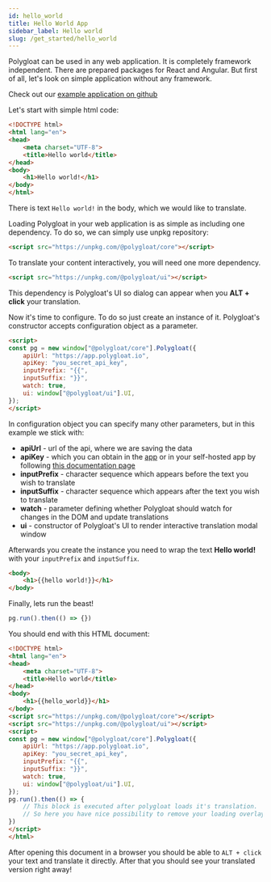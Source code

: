 ```yaml
---
id: hello_world
title: Hello World App
sidebar_label: Hello world
slug: /get_started/hello_world
---
```


Polygloat can be used in any web application. It is completely framework independent. There are prepared packages for
React and Angular. But first of all, let's look on simple application without any framework.

Check out our [example application on github](https://github.com/polygloat/window-example)

Let's start with simple html code:
```html
<!DOCTYPE html>
<html lang="en">
<head>
    <meta charset="UTF-8">
    <title>Hello world</title>
</head>
<body>
    <h1>Hello world!</h1>
</body>
</html>
```
There is text `Hello world!` in the body, which we would like to translate.

Loading Polygloat in your web application is as simple as including one dependency. To do so, we can simply use unpkg
repository:
```html
<script src="https://unpkg.com/@polygloat/core"></script>
```

To translate your content interactively, you will need one more dependency.
```html
<script src="https://unpkg.com/@polygloat/ui"></script>
```
This dependency is Polygloat's UI so dialog can appear when you **ALT + click** your translation.

Now it's time to configure. To do so just create an instance of it. Polygloat's constructor
accepts configuration object as a parameter.
```html
<script>
const pg = new window["@polygloat/core"].Polygloat({
    apiUrl: "https://app.polygloat.io",
    apiKey: "you_secret_api_key",
    inputPrefix: "{{",
    inputSuffix: "}}",
    watch: true,
    ui: window["@polygloat/ui"].UI,
});
</script>
```
In configuration object you can specify many other parameters, but in this example we stick with:
- **apiUrl** - url of the api, where we are saving the data
- **apiKey** - which you can obtain in the [app](https://app.polygloat.io) or in your self-hosted app by following
[this documentation page](web_app/obtaining_api_key.mdx)
- **inputPrefix** - character sequence which appears before the text you wish to translate
- **inputSuffix** - character sequence which appears after the text you wish to translate
- **watch** - parameter defining whether Polygloat should watch for changes in the DOM and update translations
- **ui** - constructor of Polygloat's UI to render interactive translation modal window

Afterwards you create the instance you need to wrap the text **Hello world!** with your `inputPrefix` and `inputSuffix`.

```html
<body>
    <h1>{{hello world!}}</h1>
</body>
```

Finally, lets run the beast!

```javascript
pg.run().then(() => {})
```

You should end with this HTML document:
```html
<!DOCTYPE html>
<html lang="en">
<head>
    <meta charset="UTF-8">
    <title>Hello world</title>
</head>
<body>
    <h1>{{hello_world}}</h1>
</body>
<script src="https://unpkg.com/@polygloat/core"></script>
<script src="https://unpkg.com/@polygloat/ui"></script>
<script>
const pg = new window["@polygloat/core"].Polygloat({
    apiUrl: "https://app.polygloat.io",
    apiKey: "you_secret_api_key",
    inputPrefix: "{{",
    inputSuffix: "}}",
    watch: true,
    ui: window["@polygloat/ui"].UI,
});
pg.run().then(() => {
    // This block is executed after polygloat loads it's translation.
    // So here you have nice possibility to remove your loading overlay
})
</script>
</html>
```
After opening this document in a browser you should be able to `ALT + click` your text and translate it directly.
After that you should see your translated version right away!